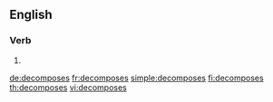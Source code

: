 ==English==

===Verb===
{{head|en|verb form}}

# {{en-third-person singular of|decompose}}

[[de:decomposes]]
[[fr:decomposes]]
[[simple:decomposes]]
[[fi:decomposes]]
[[th:decomposes]]
[[vi:decomposes]]